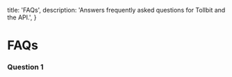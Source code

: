   title: 'FAQs',
  description: 'Answers frequently asked questions for Tollbit and the API.',
}

# FAQs

### Question 1

